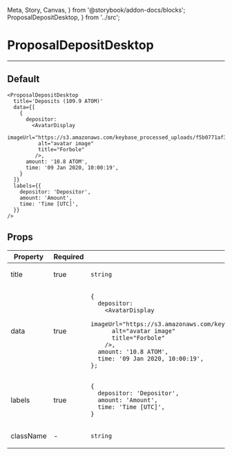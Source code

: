   Meta, Story, Canvas,
} from '@storybook/addon-docs/blocks';
  ProposalDepositDesktop,
} from '../src';

<Meta title="ProposalDepositDesktop" component={ProposalDepositDesktop} />

# ProposalDepositDesktop
---

## Default
<Canvas>
  <Story name="Default">
    <ProposalDepositDesktop
      title='Deposits (109.9 ATOM)'
      data={depositData}
      labels={{
        depositor: 'Depositor',
        amount: 'Amount',
        time: 'Time [UTC]',
      }}
    />
  </Story>
</Canvas>

```
<ProposalDepositDesktop
  title='Deposits (109.9 ATOM)'
  data={[
    {
      depositor:
        <AvatarDisplay
          imageUrl="https://s3.amazonaws.com/keybase_processed_uploads/f5b0771af36b2e3d6a196a29751e1f05_360_360.jpeg"
          alt="avatar image"
          title="Forbole"
         />,
      amount: '10.8 ATOM',
      time: '09 Jan 2020, 10:00:19',
    }
  ]}
  labels={{
    depositor: 'Depositor',
    amount: 'Amount',
    time: 'Time [UTC]',
  }}
/>
```

## Props
<table>
<thead>
  <tr>
    <th>Property</th>
    <th>Required</th>
    <th>Type</th>
    <th>Description</th>
    <th>Default</th>
  </tr>
  </thead>
<tbody>
  <tr>
    <td>title</td>
    <td>true</td>
    <td>

`string`

  </td>
    <td>title displayed</td>
    <td>-</td>
  </tr>
  <tr>
    <td>data</td>
    <td>true</td>
    <td>

```
{
  depositor:
    <AvatarDisplay
      imageUrl="https://s3.amazonaws.com/keybase_processed_uploads/f5b0771af36b2e3d6a196a29751e1f05_360_360.jpeg"
      alt="avatar image"
      title="Forbole"
    />,
  amount: '10.8 ATOM',
  time: '09 Jan 2020, 10:00:19',
};
```

  </td>
    <td>data displayed</td>
    <td>-</td>
  </tr>
  <tr>
    <td>labels</td>
    <td>true</td>
    <td>

```
{
  depositor: 'Depositor',
  amount: 'Amount',
  time: 'Time [UTC]',
}
```

  </td>
    <td>labels of the table displayed</td>
    <td>-</td>
  </tr>
  <tr>
    <td>className</td>
    <td>-</td>
    <td>

`string`

  </td>
    <td>styles displayed</td>
    <td>-</td>
  </tr>
</tbody>
  </table>
<br/>

